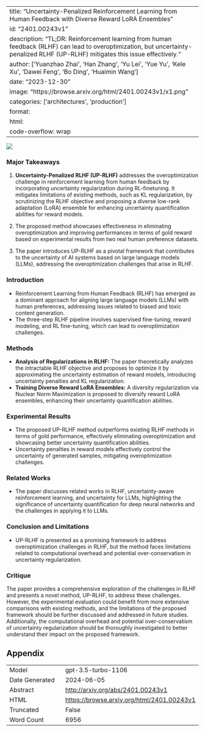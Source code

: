 
---
title: "Uncertainty-Penalized Reinforcement Learning from Human Feedback with Diverse Reward LoRA Ensembles"
id: "2401.00243v1"
description: "TL;DR: Reinforcement learning from human feedback (RLHF) can lead to overoptimization, but uncertainty-penalized RLHF (UP-RLHF) mitigates this issue effectively."
author: ['Yuanzhao Zhai', 'Han Zhang', 'Yu Lei', 'Yue Yu', 'Kele Xu', 'Dawei Feng', 'Bo Ding', 'Huaimin Wang']
date: "2023-12-30"
image: "https://browse.arxiv.org/html/2401.00243v1/x1.png"
categories: ['architectures', 'production']
format:
  html:
    code-overflow: wrap
---

![](https://browse.arxiv.org/html/2401.00243v1/x1.png)

### Major Takeaways
1. **Uncertainty-Penalized RLHF (UP-RLHF)** addresses the overoptimization challenge in reinforcement learning from human feedback by incorporating uncertainty regularization during RL-finetuning. It mitigates limitations of existing methods, such as KL regularization, by scrutinizing the RLHF objective and proposing a diverse low-rank adaptation (LoRA) ensemble for enhancing uncertainty quantification abilities for reward models.

2. The proposed method showcases effectiveness in eliminating overoptimization and improving performances in terms of gold reward based on experimental results from two real human preference datasets.

3. The paper introduces UP-RLHF as a pivotal framework that contributes to the uncertainty of AI systems based on large language models (LLMs), addressing the overoptimization challenges that arise in RLHF.

### Introduction
- Reinforcement Learning from Human Feedback (RLHF) has emerged as a dominant approach for aligning large language models (LLMs) with human preferences, addressing issues related to biased and toxic content generation.
- The three-step RLHF pipeline involves supervised fine-tuning, reward modeling, and RL fine-tuning, which can lead to overoptimization challenges.

### Methods
- **Analysis of Regularizations in RLHF:** The paper theoretically analyzes the intractable RLHF objective and proposes to optimize it by approximating the uncertainty estimation of reward models, introducing uncertainty penalties and KL regularization.
- **Training Diverse Reward LoRA Ensembles:** A diversity regularization via Nuclear Norm Maximization is proposed to diversify reward LoRA ensembles, enhancing their uncertainty quantification abilities.

### Experimental Results
- The proposed UP-RLHF method outperforms existing RLHF methods in terms of gold performance, effectively eliminating overoptimization and showcasing better uncertainty quantification abilities.
- Uncertainty penalties in reward models effectively control the uncertainty of generated samples, mitigating overoptimization challenges.

### Related Works
- The paper discusses related works in RLHF, uncertainty-aware reinforcement learning, and uncertainty for LLMs, highlighting the significance of uncertainty quantification for deep neural networks and the challenges in applying it to LLMs.

### Conclusion and Limitations
- UP-RLHF is presented as a promising framework to address overoptimization challenges in RLHF, but the method faces limitations related to computational overhead and potential over-conservatism in uncertainty regularization.

### Critique
The paper provides a comprehensive exploration of the challenges in RLHF and presents a novel method, UP-RLHF, to address these challenges. However, the experimental evaluation could benefit from more extensive comparisons with existing methods, and the limitations of the proposed framework should be further discussed and addressed in future studies. Additionally, the computational overhead and potential over-conservatism of uncertainty regularization should be thoroughly investigated to better understand their impact on the proposed framework.

## Appendix

|          |          |
|----------|----------|
| Model     | gpt-3.5-turbo-1106       |
| Date Generated     | 2024-06-05       |
| Abstract | [http://arxiv.org/abs/2401.00243v1](http://arxiv.org/abs/2401.00243v1)        |
| HTML     | [https://browse.arxiv.org/html/2401.00243v1](https://browse.arxiv.org/html/2401.00243v1)       |
| Truncated       | False       |
| Word Count       | 6956       |